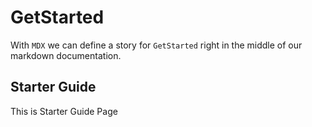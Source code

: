 

<Meta title='Starter Guide|GetStarted' />

# GetStarted
With `MDX` we can define a story for `GetStarted` right in the middle of our
markdown documentation.

## Starter Guide 
<Preview>
	<Story name='Starter Guide'>
    <div>
      This is Starter Guide Page
    </div>
  </Story>
</Preview>

